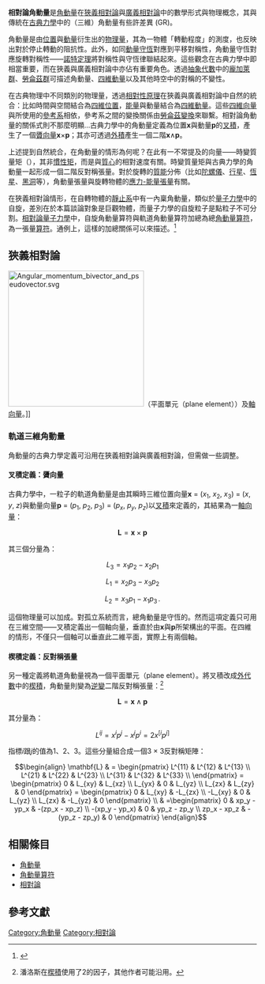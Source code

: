 {{NoteTA
|G1=物理學
}}
{{dablink|關於原本在[[牛頓力學|牛頓力學]]中的同一物理量，參閱[[角動量|角動量]]。}}
'''相對論角動量'''是[[角動量|角動量]]在[[狹義相對論|狹義相對論]]與[[廣義相對論|廣義相對論]]中的數學形式與物理概念，其與傳統在[[古典力學|古典力學]]中的（三維）角動量有些許差異 (GR)。

角動量是由[[位置|位置]]與[[動量|動量]]衍生出的[[物理量|物理量]]，其為一物體「轉動程度」的測度，也反映出對於停止轉動的阻抗性。此外，如同[[動量守恆|動量守恆]]對應到平移對稱性，角動量守恆對應旋轉對稱性——[[諾特定理|諾特定理]]將對稱性與守恆律聯結起來。這些觀念在古典力學中即相當重要，而在狹義與廣義相對論中亦佔有重要角色。透過[[抽象代數|抽象代數]]中的[[龐加萊群|龐加萊群]]、[[勞侖茲群|勞侖茲群]]可描述角動量、[[四維動量|四維動量]]以及其他時空中的對稱的不變性。

在古典物理中不同類別的物理量，透過[[相對性原理|相對性原理]]在狹義與廣義相對論中自然的統合：比如時間與空間結合為[[四維位置|四維位置]]，[[能量|能量]]與動量結合為[[四維動量|四維動量]]。這些[[四維向量|四維向量]]與所使用的[[參考系|參考系]]相依，參考系之間的變換關係由[[勞侖茲變換|勞侖茲變換]]來聯繫。相對論角動量的關係式則不那麼明顯…古典力學中的角動量定義為位置'''x'''與動量'''p'''的[[叉積|叉積]]，產生了一個[[贗向量|贗向量]]'''x'''×'''p'''；其亦可透過[[外積|外積]]產生一個二階{{link-en|反對稱張量|Antisymmetric tensor}}'''x'''∧'''p'''。

上述提到自然統合，在角動量的情形為何呢？在此有一不常提及的向量——時變質量矩（{{lang-en|time-varying moment of mass}}），其非[[慣性矩|慣性矩]]，而是與[[質心|質心]]的相對速度有關。時變質量矩與古典力學的角動量一起形成一個二階反對稱張量。對於旋轉的[[質能|質能]]分佈（比如[[陀螺儀|陀螺儀]]、[[行星|行星]]、[[恆星|恆星]]、[[黑洞|黑洞]]等），角動量張量與旋轉物體的[[應力-能量張量|應力-能量張量]]有關。

在狹義相對論情形，在自轉物體的[[靜止系|靜止系]]中有一內稟角動量，類似於[[量子力學|量子力學]]中的自旋，差別在於本篇談論對象是巨觀物體，而量子力學的自旋粒子是點粒子不可分割。[[相對論量子力學|相對論量子力學]]中，自旋角動量算符與軌道角動量算符加總為總[[角動量算符|角動量算符]]，為一張量[[算符|算符]]。通例上，這樣的加總關係可以{{link-en|包立—盧班斯基贗向量|Pauli–Lubanski pseudovector}}來描述。<ref>{{cite book|title=Geometry and quantum field theory|edition=2nd|author=D.S.A. Freed, K.K.A. Uhlenbeck|publisher=American Mathematical Society|location=Institute For Advanced Study (Princeton, N.J.)|isbn=0-821-886-835|url=http://books.google.co.uk/books?id=Hs4uGmcLkmIC&pg=PA203&dq=angular+momentum+in+special+relativity&hl=en&sa=X&ei=F92pUc_6Jeiw0QXf04GgDg&ved=0CD0Q6AEwAjgU#v=onepage&q=angular%20momentum%20in%20special%20relativity&f=false|access-date=2015-04-09|archive-date=2015-04-22|archive-url=https://web.archive.org/web/20150422195605/http://books.google.co.uk/books?id=Hs4uGmcLkmIC&pg=PA203&dq=angular+momentum+in+special+relativity&hl=en&sa=X&ei=F92pUc_6Jeiw0QXf04GgDg&ved=0CD0Q6AEwAjgU#v=onepage&q=angular%20momentum%20in%20special%20relativity&f=false|dead-url=no}}</ref>

== 狹義相對論 ==
[[File:Angular_momentum_bivector_and_pseudovector.svg|275px]]（平面單元（plane element））及[[軸向量|軸向量]]。]]

===軌道三維角動量===
角動量的古典力學定義可沿用在狹義相對論與廣義相對論，但需做一些調整。

====叉積定義：贗向量====
古典力學中，一粒子的軌道角動量是由其瞬時三維位置向量'''x''' = (''x''<sub>1</sub>, ''x''<sub>2</sub>, ''x''<sub>3</sub>) = (''x'', ''y'', ''z'')與動量向量'''p''' = (''p''<sub>1</sub>, ''p''<sub>2</sub>, ''p''<sub>3</sub>) = (''p<sub>x</sub>'', ''p<sub>y</sub>'', ''p<sub>z</sub>'')以[[叉積|叉積]]來定義的，其結果為一[[軸向量|軸向量]]：
:<math>\mathbf{L} = \mathbf{x}\times \mathbf{p}</math>

其三個分量為：
:<math>L_3 = x_1 p_2 - x_2 p_1</math>
:<math>L_1 = x_2 p_3 - x_3 p_2</math>
:<math>L_2 = x_3 p_1 - x_1 p_3\,.</math>

這個物理量可以加成。對孤立系統而言，總角動量是守恆的。然而這項定義只可用在三維空間——叉積定義出一個軸向量，垂直於由'''x'''與'''p'''所架構出的平面。在四維的情形，不僅只一個軸可以垂直此二維平面，實際上有兩個軸。

====楔積定義：反對稱張量====
另一種定義將軌道角動量視為一個平面單元（plane element）。將叉積改成[[外代數|外代數]]中的[[楔積|楔積]]，角動量則變為[[逆變|逆變]]二階反對稱張量：<ref name="Penrose p433">{{cite book |author=[[羅傑·潘洛斯|羅傑·潘洛斯]]| title=[[The_Road_to_Reality|The Road to Reality]]| publisher= Vintage books|pages=433| year=2005 | isbn=978-00994-40680}} 潘洛斯在[[楔積|楔積]]使用了2的因子，其他作者可能沿用。</ref>

:<math>\mathbf{L}=\mathbf{x}\wedge\mathbf{p}</math>

其分量為：
:<math>L^{ij} = x^i p^j - x^j p^i = 2 x^{[i} p^{j]}</math>

指標''i''跟''j''的值為1、2、3。這些分量組合成一個3 × 3反對稱矩陣：
:<math>\begin{align}
\mathbf{L} & = \begin{pmatrix}
L^{11} & L^{12} & L^{13} \\
L^{21} & L^{22} & L^{23} \\
L^{31} & L^{32} & L^{33} \\
\end{pmatrix} = \begin{pmatrix}
0 & L_{xy} & L_{xz} \\
L_{yx} & 0 & L_{yz} \\
L_{zx} & L_{zy} & 0
\end{pmatrix} = \begin{pmatrix}
0 & L_{xy} & -L_{zx} \\
-L_{xy} & 0 & L_{yz} \\
L_{zx} & -L_{yz} & 0
\end{pmatrix} \\
& =\begin{pmatrix}
0 & xp_y - yp_x & -(zp_x - xp_z) \\
-(xp_y - yp_x) & 0 & yp_z - zp_y \\
zp_x - xp_z & -(yp_z - zp_y) & 0
\end{pmatrix}
\end{align}</math>

== 相關條目 ==
* [[角動量|角動量]]
* [[角動量算符|角動量算符]]
* [[相對論|相對論]]

== 參考文獻 ==
{{reflist}}

{{相對論}}

[[Category:角動量|Category:角動量]]
[[Category:相對論|Category:相對論]]